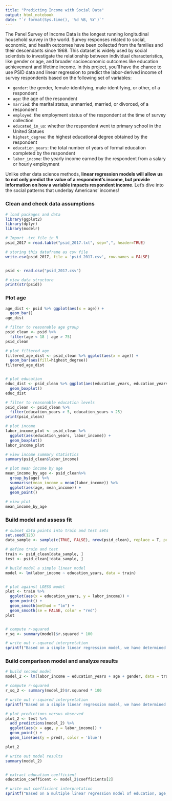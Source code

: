 ```yaml
---
title: "Predicting Income with Social Data"
output: html_notebook
date: "`r format(Sys.time(), '%d %B, %Y')`"
---
```

The Panel Survey of Income Data is the longest running longitudinal household survey in the world. Survey responses related to social, economic, and health outcomes have been collected from the families and their descendants since 1968. This dataset is widely used by social scientists to investigate the relationship between individual characteristics, like gender or age, and broader socioeconomic outcomes like education achievement and lifetime income. In this project, you’ll have the chance to use PSID data and linear regression to predict the labor-derived income of survey respondents based on the following set of variables:

- `gender`: the gender, female-identifying, male-identifying, or other, of a respondent
- `age`: the age of the respondent
- `married`: the marital status, unmarried, married, or divorced, of a respondent
- `employed`: the employment status of the respondent at the time of survey collection
- `educated_in_us`: whether the respondent went to primary school in the United Statues
- `highest_degree`: the highest educational degree obtained by the respondent
- `education_years`: the total number of years of formal education completed by the respondent
- `labor_income`: the yearly income earned by the respondent from a salary or hourly employment

Unlike other data science methods, **linear regression models will allow us to not only predict the value of a respondent’s income, but provide information on how a variable impacts respondent income**. Let’s dive into the social patterns that underlay Americans’ incomes!


### Clean and check data assumptions
```r
# load packages and data
library(ggplot2)
library(dplyr)
library(modelr)
```

```r
# Import .txt file in R
psid_2017 = read.table("psid_2017.txt", sep=",", header=TRUE)

# storing this dataframe as csv file
write.csv(psid_2017, file = 'psid_2017.csv', row.names = FALSE)


psid <- read.csv("psid_2017.csv")

```

```r
# view data structure
print(str(psid))
```

### Plot age
```r
age_dist <- psid %>% ggplot(aes(x = age)) +
  geom_bar()
age_dist
```

```r

# filter to reasonable age group
psid_clean <- psid %>%
  filter(age < 18 | age > 75)
psid_clean

```

```r

# plot filtered age
filtered_age_dist <- psid_clean %>% ggplot(aes(x = age)) +
  geom_bar(aes(fill=highest_degree))
filtered_age_dist


# plot education
educ_dist <- psid_clean %>% ggplot(aes(education_years, education_years)) +
  geom_boxplot()
educ_dist
```

```r
# filter to reasonable education levels
psid_clean <- psid_clean %>%
  filter(education_years > 5, education_years < 25)
print(psid_clean)

# plot income
labor_income_plot <- psid_clean %>%
  ggplot(aes(education_years, labor_income)) + 
  geom_boxplot()
labor_income_plot

# view income summary statistics
summary(psid_clean$labor_income)
```

```r

# plot mean income by age
mean_income_by_age <- psid_clean%>%
  group_by(age) %>%
  summarise(mean_income = mean(labor_income)) %>%
  ggplot(aes(age, mean_income)) +
  geom_point() 
 
# view plot
mean_income_by_age
```
### Build model and assess fit
```r
# subset data points into train and test sets
set.seed(123)
data_sample <- sample(c(TRUE, FALSE), nrow(psid_clean), replace = T, prob = c(0.6,0.4))

# define train and test
train <- psid_clean[data_sample, ]
test <- psid_clean[!data_sample, ]
```

```r
# build model a simple linear model
model <- lm(labor_income ~ education_years, data = train)


# plot against LOESS model
plot <- train %>%
  ggplot(aes(x = education_years, y = labor_income)) +
  geom_point() +
  geom_smooth(method = "lm") +
  geom_smooth(se = FALSE, color = "red")
plot


# compute r-squared
r_sq <- summary(model)$r.squared * 100

# write out r-squared interpretation
sprintf("Based on a simple linear regression model, we have determined that %s percent of the variation in respondent income can be predicted by a respondent's education level.", r_sq)

```
### Build comparison model and analyze results
```r
# build second model
model_2 <- lm(labor_income ~ education_years + age + gender, data = train)

# compute r-squared
r_sq_2 <- summary(model_2)$r.squared * 100

# write out r-squared interpretation
sprintf("Based on a simple linear regression model, we have determined that %s percent of the variation in respondent income can be predicted by a respondent's education level, age and gender.", r_sq_2)
```

```r
# plot predictions versus observed
plot_2 <- test %>%
  add_predictions(model_2) %>%
  ggplot(aes(x = age, y = labor_income)) +
  geom_point() +
  geom_line(aes(y = pred), color = 'blue')

plot_2

# write out model results
summary(model_2)


# extract education coefficient
education_coefficent <- model_2$coefficients[2]

# write out coefficient interpretation
sprintf("Based on a multiple linear regression model of education, age, and gender, for every additional year of formal education, the average American resident's income increases by $%s.", education_coefficent)
```